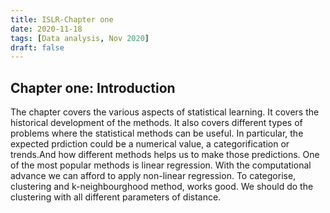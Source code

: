 ```yaml
---
title: ISLR-Chapter one 
date: 2020-11-18
tags: [Data analysis, Nov 2020]
draft: false
---
```

<h2>Chapter one: Introduction </h2>

The chapter covers the various aspects of statistical learning. It covers the historical development of the methods. It also covers different types of problems where the statistical methods can be useful. In particular, the expected prdiction could be a numerical value, a categorification or trends.And how different methods helps us to make those predictions. One of the most popular methods is linear regression. With the computational advance we can afford to apply non-linear regression. To categorise, clustering and k-neighbourghood method, works good. We should do the clustering with all different parameters of distance. 
